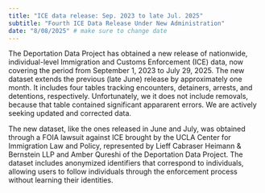```yaml
---
title: "ICE data release: Sep. 2023 to late Jul. 2025"
subtitle: "Fourth ICE Data Release Under New Administration"
date: "8/08/2025" # make sure to change date
---
```


The Deportation Data Project has obtained a new release of nationwide, individual-level Immigration and Customs Enforcement (ICE) data, now covering the period from September 1, 2023 to July 29, 2025. The new dataset extends the previous (late June) release by approximately one month. It includes four tables tracking encounters, detainers, arrests, and detentions, respectively. Unfortunately, we it does not include removals, because that table contained significant appararent errors. We are actively seeking updated and corrected data.

The new dataset, like the ones released in June and July, was obtained through a FOIA lawsuit against ICE brought by the UCLA Center for Immigration Law and Policy, represented by Lieff Cabraser Heimann & Bernstein LLP and Amber Qureshi of the Deportation Data Project. The dataset includes anonymized identifiers that correspond to individuals, allowing users to follow individuals through the enforcement process without learning their identities.